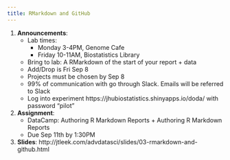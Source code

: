 ```yaml
---
title: RMarkdown and GitHub
---
```


1. __Announcements__: 
    * Lab times: 
        * Monday 3-4PM, Genome Cafe
        * Friday 10-11AM, Biostatistics Library
    * Bring to lab: A RMarkdown of the start of your report + data
    * Add/Drop is Fri Sep 8
    * Projects must be chosen by Sep 8
    * 99% of communication with go through Slack.  Emails will be referred to Slack
    * Log into experiment https://jhubiostatistics.shinyapps.io/doda/ with password "pilot"
2. __Assignment__: 
    * DataCamp: Authoring R Markdown Reports +  Authoring R Markdown Reports
    * Due Sep 11th by 1:30PM 
3. __Slides__: http://jtleek.com/advdatasci/slides/03-rmarkdown-and-github.html
